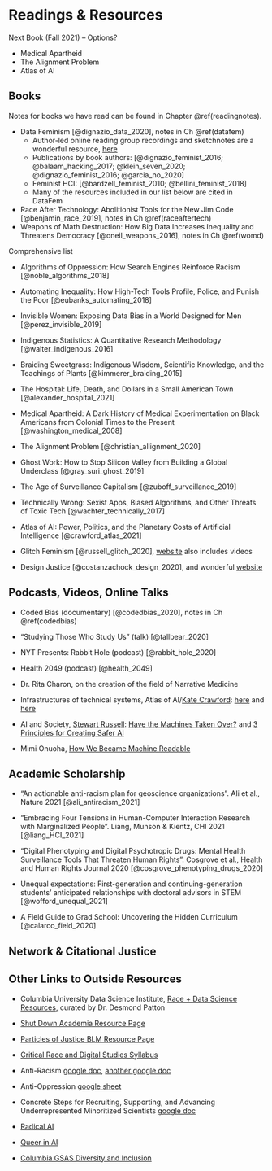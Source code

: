 # Readings & Resources {#resources}


Next Book (Fall 2021) -- Options?

- Medical Apartheid
- The Alignment Problem
- Atlas of AI



## Books
Notes for books we have read can be found in Chapter \@ref(readingnotes).

- Data Feminism [@dignazio_data_2020], notes in Ch \@ref(datafem)
  * Author-led online reading group recordings and sketchnotes are a wonderful resource, [here](http://datafeminism.io/blog/book/data-feminism-reading-group/)
  * Publications by book authors: [@dignazio_feminist_2016; @balaam_hacking_2017; @klein_seven_2020; @dignazio_feminist_2016; @garcia_no_2020]
  * Feminist HCI: [@bardzell_feminist_2010; @bellini_feminist_2018]
  * Many of the resources included in our list below are cited in DataFem

- Race After Technology: Abolitionist Tools for the New Jim Code [@benjamin_race_2019], notes in Ch \@ref(raceaftertech)
- Weapons of Math Destruction: How Big Data Increases Inequality and Threatens Democracy [@oneil_weapons_2016], notes in Ch \@ref(womd)


Comprehensive list

- Algorithms of Oppression: How Search Engines Reinforce Racism [@noble_algorithms_2018]
- Automating Inequality: How High-Tech Tools Profile, Police, and Punish the Poor [@eubanks_automating_2018]
- Invisible Women: Exposing Data Bias in a World Designed for Men [@perez_invisible_2019]



- Indigenous Statistics: A Quantitative Research Methodology [@walter_indigenous_2016]
- Braiding Sweetgrass: Indigenous Wisdom, Scientific Knowledge, and the Teachings of Plants [@kimmerer_braiding_2015]
- The Hospital: Life, Death, and Dollars in a Small American Town [@alexander_hospital_2021]

- Medical Apartheid: A Dark History of Medical Experimentation on Black Americans from Colonial Times to the Present [@washington_medical_2008]

- The Alignment Problem [@christian_allignment_2020]
- Ghost Work: How to Stop Silicon Valley from Building a Global Underclass [@gray_suri_ghost_2019]
- The Age of Surveillance Capitalism [@zuboff_surveillance_2019]
- Technically Wrong: Sexist Apps, Biased Algorithms, and Other Threats of Toxic Tech [@wachter_technically_2017]

- Atlas of AI: Power, Politics, and the Planetary Costs of Artificial Intelligence [@crawford_atlas_2021]
- Glitch Feminism [@russell_glitch_2020], [website](https://www.legacyrussell.com/GLITCHFEMINISM) also includes videos
- Design Justice [@costanzachock_design_2020], and wonderful [website](https://designjustice.org/)



## Podcasts, Videos, Online Talks

- Coded Bias (documentary) [@codedbias_2020], notes in Ch \@ref(codedbias)
- "Studying Those Who Study Us" (talk) [@tallbear_2020]
- NYT Presents: Rabbit Hole (podcast) [@rabbit_hole_2020]
- Health 2049 (podcast) [@health_2049]

- Dr. Rita Charon, on the creation of the field of Narrative Medicine 
- Infrastructures of technical systems, Atlas of AI/[Kate Crawford](https://www.katecrawford.net/about.html): [here](https://www.youtube.com/watch?v=pRpSW6T_Wuo) and [here](https://youtu.be/v8wi3ya-y3g)
- AI and Society, [Stewart Russell](https://people.eecs.berkeley.edu/~russell/): [Have the Machines Taken Over?](https://www.youtube.com/watch?v=jmbfQ3mjHWI) and [3 Principles for Creating Safer AI](https://www.ted.com/talks/stuart_russell_3_principles_for_creating_safer_ai/up-next)

- Mimi Onuoha, [How We Became Machine Readable](https://vimeo.com/233011125)


## Academic Scholarship

- "An actionable anti-racism plan for geoscience organizations". Ali et al., Nature 2021 [@ali_antiracism_2021]
- "Embracing Four Tensions in Human-Computer Interaction Research with Marginalized People". Liang, Munson & Kientz, CHI 2021 [@liang_HCI_2021]
- "Digital Phenotyping and Digital Psychotropic Drugs: Mental Health Surveillance Tools That Threaten Human Rights". Cosgrove et al., Health and Human Rights Journal 2020 [@cosgrove_phenotyping_drugs_2020]

- Unequal expectations: First-generation and continuing-generation students’ anticipated relationships with doctoral advisors in STEM [@wofford_unequal_2021]
- A Field Guide to Grad School: Uncovering the Hidden Curriculum [@calarco_field_2020]


## Network & Citational Justice




## Other Links to Outside Resources

- Columbia University Data Science Institute, [Race + Data Science Resources](https://datascience.columbia.edu/diversity/race-data-science-resources/), curated by Dr. Desmond Patton


- [Shut Down Academia Resource Page](https://www.shutdownstem.com/resources)
- [Particles of Justice BLM Resource Page](https://www.particlesforjustice.org/resources)


- [Critical Race and Digital Studies Syllabus](https://criticalracedigitalstudies.com/syllabus/)

- Anti-Racism [google doc](https://docs.google.com/document/d/1hpub-jkm9cLzJWqZSsETqbE6tZ13Q0UbQz--vQ2avEc/preview?pru=AAABcsN4aJw*6TW1VkdMyvfZOMHsSVmsYg), [another google doc](https://docs.google.com/document/d/1BRlF2_zhNe86SGgHa6-VlBO-QgirITwCTugSfKie5Fs/preview?pru=AAABcsN4Mio*zMsO1fI_2ymsmqtXb0ZAZw)
- Anti-Oppression [google sheet](https://docs.google.com/spreadsheets/d/1RkJ-uqKzyhRc6ZxRh2mtcBG5vmGM3hi5aiAvQXPGPR0/edit#gid=1433041826)
- Concrete Steps for Recruiting, Supporting, and Advancing Underrepresented Minoritized Scientists [google doc](https://docs.google.com/document/d/1Ic6bil2AvrQmPFUcUyxcw_FumofKkUo3VLsU7qG0cTk/preview?pru=AAABcsMdcOw*rqbF-IyZSoJBfHrpIZeWUw#)

- [Radical AI](https://radicalai.net/)
- [Queer in AI](https://sites.google.com/view/queer-in-ai//)

- [Columbia GSAS Diversity and Inclusion](https://gsas.columbia.edu/our-intellectual-community/diversity)
